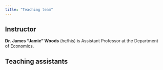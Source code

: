 ```yaml
---
title: "Teaching team"
---
```


## Instructor

**Dr. James "Jamie" Woods** (he/his) is Assistant Professor at the Department of Economics.

  

## Teaching assistants
